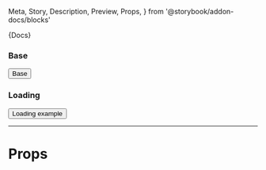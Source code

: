   Meta,
  Story,
  Description,
  Preview,
  Props,
} from '@storybook/addon-docs/blocks'



<Meta title="Buttons/Button" component={Button} />

<Description>{Docs}</Description>

### Base

<Preview>
  <Story name="Base">
    <Button>Base</Button>
  </Story>
</Preview>

### Loading

<Preview>
  <Story name="Loading">
    <Button loading={true}>Loading example</Button>
  </Story>
</Preview>

---

# Props

<Props of={Button} />
